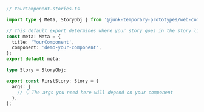 ```ts
// YourComponent.stories.ts

import type { Meta, StoryObj } from '@junk-temporary-prototypes/web-components';

// This default export determines where your story goes in the story list
const meta: Meta = {
  title: 'YourComponent',
  component: 'demo-your-component',
};
export default meta;

type Story = StoryObj;

export const FirstStory: Story = {
  args: {
    // 👇 The args you need here will depend on your component
  },
};
```
